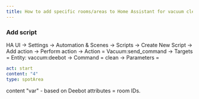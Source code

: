 ```yaml
---
title: How to add specific rooms/areas to Home Assistant for vacuum cleaner
---
```


### Add script

HA UI -> Settings -> Automation & Scenes -> Scripts -> Create New Script ->
Add action -> Perform action -> Action = Vacuum:send_command -> Targets = Entity: vaccum:deebot -> Command = clean -> Parameters =

```yaml copy
act: start
content: "4"
type: spotArea
```

content "var" - based on Deebot attributes = room IDs.
